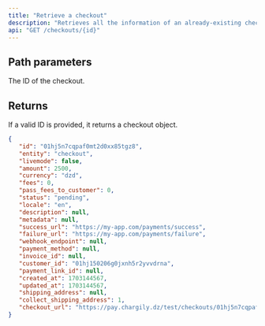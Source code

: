 ```yaml
---
title: "Retrieve a checkout"
description: "Retrieves all the information of an already-existing checkout by providing it's unique identifier (ID)."
api: "GET /checkouts/{id}"
---
```


## Path parameters

<ParamField path="id" type="string">
   The ID of the checkout.
</ParamField>

## Returns

If a valid ID is provided, it returns a checkout object.

<ResponseExample>

```json Response
{
   "id": "01hj5n7cqpaf0mt2d0xx85tgz8",
   "entity": "checkout",
   "livemode": false,
   "amount": 2500,
   "currency": "dzd",
   "fees": 0,
   "pass_fees_to_customer": 0,
   "status": "pending",
   "locale": "en",
   "description": null,
   "metadata": null,
   "success_url": "https://my-app.com/payments/success",
   "failure_url": "https://my-app.com/payments/failure",
   "webhook_endpoint": null,
   "payment_method": null,
   "invoice_id": null,
   "customer_id": "01hj150206g0jxnh5r2yvvdrna",
   "payment_link_id": null,
   "created_at": 1703144567,
   "updated_at": 1703144567,
   "shipping_address": null,
   "collect_shipping_address": 1,
   "checkout_url": "https://pay.chargily.dz/test/checkouts/01hj5n7cqpaf0mt2d0xx85tgz8/pay"
}
```

</ResponseExample>
